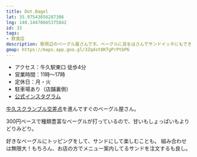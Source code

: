 ```yaml
---
title: Dot.Bagel
lat: 35.97543856287386
lng: 140.14478665375842
id: 33
tags:
- 飲食店
description: 駅周辺のベーグル屋さんです。ベーグルに具をはさんでサンドイッチにもできます。
gmap: https://maps.app.goo.gl/3Zq4st8KTgPrPtbP6
---
```


<LinkedImage 
  src="/images/photos/dot_bagel-entrance.jpg"
  href="/photo_pages/dot_bagel-entrance"
  size="50"
  aspectRatio="16/9"
  focus="40%"
/>

- アクセス：牛久駅東口 徒歩4分
- 営業時間：11時～17時
- 定休日：月・火
- 駐車場あり（店舗裏側）
- [公式インスタグラム](https://instagram.com/dot.bagel)

[牛久スクランブル交差点](/blog/scrumble)を進んですぐのベーグル屋さん。

300円ベースで種類豊富なベーグルが打っているので、甘いもしょっぱいもよりどりみどり。

好きなベーグルにトッピングをして、サンドにして楽しむことも。
組み合わせは無限大！もちろん、お店の方でメニュー案内してるサンドを注文するも良し。

